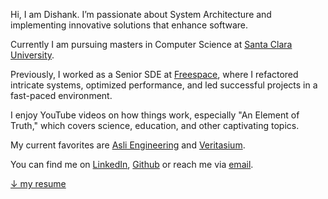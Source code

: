 Hi, I am Dishank. I’m passionate about System Architecture and implementing innovative solutions that enhance software. 

Currently I am pursuing masters in Computer Science at [Santa Clara University](https://www.scu.edu/).

Previously, I worked as a Senior SDE at [Freespace](https://www.afreespace.com/), where I refactored intricate systems, optimized performance, and led successful projects in a fast-paced environment.

I enjoy YouTube videos on how things work, especially "An Element of Truth," which covers science, education, and other captivating topics.

My current favorites are [Asli Engineering](https://www.youtube.com/@AsliEngineering) and [Veritasium](https://www.youtube.com/@veritasium).

You can find me on [LinkedIn](https://www.linkedin.com/in/dishank-oza-169662164/), [Github](https://github.com/dishankoza) or reach me via [email](mailto:dishankoza@outlook.com).

<a href="Resume.pdf" target="_blank">↓ my resume</a>